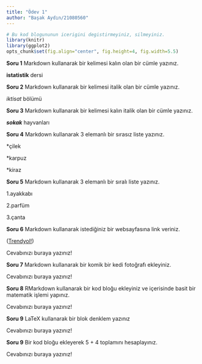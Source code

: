 ```yaml
---
title: "Ödev 1"
author: "Başak Aydın/21080560"
---
```


```r
# Bu kod blogununun icerigini degistirmeyiniz, silmeyiniz.
library(knitr)
library(ggplot2)
opts_chunk$set(fig.align="center", fig.height=4, fig.width=5.5)
```

**Soru 1** Markdown kullanarak bir kelimesi kalın olan bir cümle yazınız.

**istatistik** dersi


**Soru 2** Markdown kullanarak bir kelimesi italik olan bir cümle yazınız.

_iktisat_ bölümü

**Soru 3** Markdown kullanarak bir kelimesi kalın italik olan bir cümle yazınız.

**_sokak_** hayvanları

**Soru 4** Markdown kullanarak 3 elemanlı bir sırasız liste yazınız.

*çilek 

*karpuz 

*kiraz 

**Soru 5** Markdown kullanarak 3 elemanlı bir sıralı liste yazınız.

1.ayakkabı

2.parfüm

3.çanta

**Soru 6** Markdown kullanarak istediğiniz bir websayfasına link veriniz.

 ([Trendyol!](http://www.trendyol.com/))

Cevabınızı buraya yazınız!

**Soru 7** Markdown kullanarak bir komik bir kedi fotoğrafı ekleyiniz.

Cevabınızı buraya yazınız!

**Soru 8** RMarkdown kullanarak bir kod bloğu ekleyiniz ve içerisinde basit bir matematik işlemi yapınız.

Cevabınızı buraya yazınız!

**Soru 9** LaTeX kullanarak bir blok denklem yazınız

Cevabınızı buraya yazınız!

**Soru 9** Bir kod bloğu ekleyerek 5 + 4 toplamını hesaplayınız.

Cevabınızı buraya yazınız!
